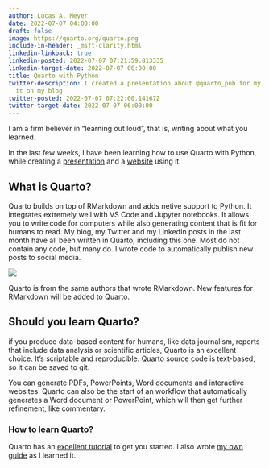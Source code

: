 ```yaml
---
author: Lucas A. Meyer
date: 2022-07-07 04:00:00
draft: false
image: https://quarto.org/quarto.png
include-in-header: _msft-clarity.html
linkedin-linkback: true
linkedin-posted: 2022-07-07 07:21:59.813335
linkedin-target-date: 2022-07-07 06:00:00
title: Quarto with Python
twitter-description: I created a presentation about @quarto_pub for my team and posted
  it on my blog
twitter-posted: 2022-07-07 07:22:00.141672
twitter-target-date: 2022-07-07 06:00:00
---
```


I am a firm believer in "learning out loud", that is, writing about what you learned.

In the last few weeks, I have been learning how to use Quarto with Python, while creating a [presentation](https://links.meyerperin.com/quarto-pres) and a [website](https://links.meyerperin.com/quarto) using it.

## What is Quarto?

Quarto builds on top of RMarkdown and adds netive support to Python. It integrates extremely well with VS Code and Jupyter notebooks. It allows you to write code for computers while also generating content that is fit for humans to read. My blog, my Twitter and my LinkedIn posts in the last month have all been written in Quarto, including this one. Most do not contain any code, but many do. I wrote code to automatically publish new posts to social media.

![](https://quarto.org/quarto.png)

Quarto is from the same authors that wrote RMarkdown. New features for RMarkdown will be added to Quarto. 

## Should you learn Quarto?

if you produce data-based content for humans, like data journalism, reports that include data analysis or scientific articles, Quarto is an excellent choice. It's scriptable and reproducible. Quarto source code is text-based, so it can be saved to git. 

You can generate PDFs, PowerPoints, Word documents and interactive websites. Quarto can also be the start of an workflow that automatically generates a Word document or PowerPoint, which will then get further refinement, like commentary.

### How to learn Quarto?

Quarto has an [excellent tutorial](https://www.quarto.org/docs/get-started) to get you started. I also wrote [my own guide](https://links.meyerperin.com/quarto) as I learned it.

